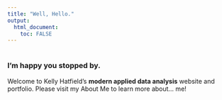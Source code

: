```yaml
---
title: "Well, Hello."
output: 
  html_document:
    toc: FALSE
---
```


# 

### I'm happy you stopped by. 

Welcome to Kelly Hatfield's **modern applied data analysis** website and portfolio. Please visit my About Me to learn more about... me!
